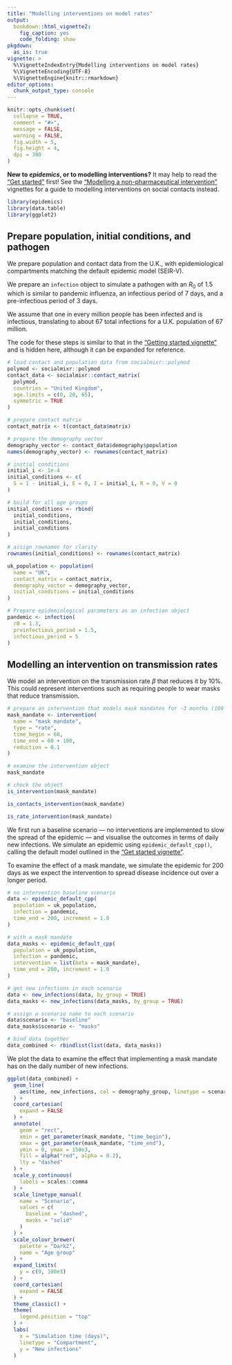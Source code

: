 ```yaml
---
title: "Modelling interventions on model rates"
output:
  bookdown::html_vignette2:
    fig_caption: yes
    code_folding: show
pkgdown:
  as_is: true
vignette: >
  %\VignetteIndexEntry{Modelling interventions on model rates}
  %\VignetteEncoding{UTF-8}
  %\VignetteEngine{knitr::rmarkdown}
editor_options: 
  chunk_output_type: console
---
```


```r
knitr::opts_chunk$set(
  collapse = TRUE,
  comment = "#>",
  message = FALSE,
  warning = FALSE,
  fig.width = 5,
  fig.height = 4,
  dpi = 300
)
```

::: {.alert .alert-warning}
**New to _epidemics_, or to modelling interventions?** It may help to read the ["Get started"](epidemics.html) first! See the ["Modelling a non-pharmaceutical intervention"](modelling_interventions.html) vignettes for a guide to modelling interventions on social contacts instead.
:::

```r
library(epidemics)
library(data.table)
library(ggplot2)
```

## Prepare population, initial conditions, and pathogen

We prepare population and contact data from the U.K., with epidemiological compartments matching the default epidemic model (SEIR-V).

We prepare an `infection` object to simulate a pathogen with an $R_0$ of 1.5 which is similar to pandemic influenza, an infectious period of 7 days, and a pre-infectious period of 3 days.

We assume that one in every million people has been infected and is infectious, translating to about 67 total infections for a U.K. population of 67 million.

The code for these steps is similar to that in the ["Getting started vignette"](epidemics.html) and is hidden here, although it can be expanded for reference.

```r
# load contact and population data from socialmixr::polymod
polymod <- socialmixr::polymod
contact_data <- socialmixr::contact_matrix(
  polymod,
  countries = "United Kingdom",
  age.limits = c(0, 20, 65),
  symmetric = TRUE
)

# prepare contact matrix
contact_matrix <- t(contact_data$matrix)

# prepare the demography vector
demography_vector <- contact_data$demography$population
names(demography_vector) <- rownames(contact_matrix)
```

```r
# initial conditions
initial_i <- 1e-4
initial_conditions <- c(
  S = 1 - initial_i, E = 0, I = initial_i, R = 0, V = 0
)

# build for all age groups
initial_conditions <- rbind(
  initial_conditions,
  initial_conditions,
  initial_conditions
)

# assign rownames for clarity
rownames(initial_conditions) <- rownames(contact_matrix)
```

```r
uk_population <- population(
  name = "UK",
  contact_matrix = contact_matrix,
  demography_vector = demography_vector,
  initial_conditions = initial_conditions
)
```

```r
# Prepare epidemiological parameters as an infection object
pandemic <- infection(
  r0 = 1.3,
  preinfectious_period = 1.5,
  infectious_period = 5
)
```

## Modelling an intervention on transmission rates

We model an intervention on the transmission rate $\beta$ that reduces it by 10%.
This could represent interventions such as requiring people to wear masks that reduce transmission.

```r
# prepare an intervention that models mask mandates for ~3 months (100 days)
mask_mandate <- intervention(
  name = "mask mandate",
  type = "rate",
  time_begin = 60,
  time_end = 60 + 100,
  reduction = 0.1
)

# examine the intervention object
mask_mandate

# check the object
is_intervention(mask_mandate)

is_contacts_intervention(mask_mandate)

is_rate_intervention(mask_mandate)
```

We first run a baseline scenario --- no interventions are implemented to slow the spread of the epidemic --- and visualise the outcomes in terms of daily new infections.
We simulate an epidemic using `epidemic_default_cpp()`, calling the default model outlined in the ["Get started vignette"](epidemics.html).

To examine the effect of a mask mandate, we simulate the epidemic for 200 days as we expect the intervention to spread disease incidence out over a longer period.

```r
# no intervention baseline scenario
data <- epidemic_default_cpp(
  population = uk_population,
  infection = pandemic,
  time_end = 200, increment = 1.0
)

# with a mask mandate
data_masks <- epidemic_default_cpp(
  population = uk_population,
  infection = pandemic,
  intervention = list(beta = mask_mandate),
  time_end = 200, increment = 1.0
)
```

```r
# get new infections in each scenario
data <- new_infections(data, by_group = TRUE)
data_masks <- new_infections(data_masks, by_group = TRUE)

# assign a scenario name to each scenario
data$scenario <- "baseline"
data_masks$scenario <- "masks"

# bind data together
data_combined <- rbindlist(list(data, data_masks))
```

We plot the data to examine the effect that implementing a mask mandate has on the daily number of new infections.

```r
ggplot(data_combined) +
  geom_line(
    aes(time, new_infections, col = demography_group, linetype = scenario)
  ) +
  coord_cartesian(
    expand = FALSE
  ) +
  annotate(
    geom = "rect",
    xmin = get_parameter(mask_mandate, "time_begin"),
    xmax = get_parameter(mask_mandate, "time_end"),
    ymin = 0, ymax = 150e3,
    fill = alpha("red", alpha = 0.2),
    lty = "dashed"
  ) +
  scale_y_continuous(
    labels = scales::comma
  ) +
  scale_linetype_manual(
    name = "Scenario",
    values = c(
      baseline = "dashed",
      masks = "solid"
    )
  ) +
  scale_colour_brewer(
    palette = "Dark2",
    name = "Age group"
  ) +
  expand_limits(
    y = c(0, 100e3)
  ) +
  coord_cartesian(
    expand = FALSE
  ) +
  theme_classic() +
  theme(
    legend.position = "top"
  ) +
  labs(
    x = "Simulation time (days)",
    linetype = "Compartment",
    y = "New infections"
  )
```

